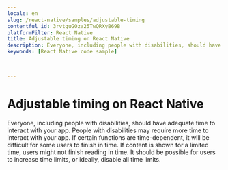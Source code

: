 ```yaml
---
locale: en
slug: /react-native/samples/adjustable-timing
contentful_id: 3rvtguGOza25TwQRXyB69B
platformFilter: React Native
title: Adjustable timing on React Native
description: Everyone, including people with disabilities, should have adequate time to interact with your app.
keywords: [React Native code sample]


	
---
```


# Adjustable timing on React Native

Everyone, including people with disabilities, should have adequate time to interact with your app. People with disabilities may require more time to interact with your app. If certain functions are time-dependent, it will be difficult for some users to finish in time. If content is shown for a limited time, users might not finish reading in time. It should be possible for users to increase time limits, or ideally, disable all time limits.

<CodeSample id="screen-timing" locale="en" platform="react native"/>
